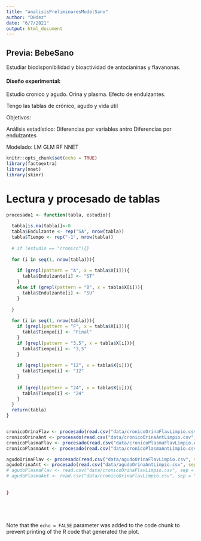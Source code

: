```yaml
---
title: "analisisPreliminaresModelSano"
author: "DHdez"
date: "6/7/2021"
output: html_document
---
```


## Previa: BebeSano

Estudiar biodisponibilidad y bioactividad de antocianinas y flavanonas. 

#### Diseño experimental:

Estudio cronico y agudo. Orina y plasma. Efecto de endulzantes.  


Tengo las tablas de crónico, agudo y vida útil


Objetivos:

Análisis estadístico:
Diferencias por variables antro
Diferencias por endulzantes

Modelado:
LM
GLM
RF
NNET


```r
knitr::opts_chunk$set(echo = TRUE)
library(factoextra)
library(nnet)
library(skimr)
```


# Lectura y procesado de tablas

```r

procesado1 <- function(tabla, estudio){
  
  tabla[is.na(tabla)]<-0
  tabla$Endulzante <- rep("SA", nrow(tabla))
  tabla$Tiempo <- rep("-1", nrow(tabla))
  
  # if (estudio == "cronico"){}
  
  for (i in seq(1, nrow(tabla))){
    
    if (grepl(pattern = "A", x = tabla$X[i])){
      tabla$Endulzante[i] <- "ST"
    }
    else if (grepl(pattern = "B", x = tabla$X[i])){
      tabla$Endulzante[i] <- "SU"
    }
    
  }
  
  for (i in seq(1, nrow(tabla))){
    if (grepl(pattern = "F", x = tabla$X[i])){
      tabla$Tiempo[i] <- "Final"
    }
    if (grepl(pattern = "3,5", x = tabla$X[i])){
      tabla$Tiempo[i] <- "3,5"
    }
    
    if (grepl(pattern = "12", x = tabla$X[i])){
      tabla$Tiempo[i] <- "12"
    }
    
    if (grepl(pattern = "24", x = tabla$X[i])){
      tabla$Tiempo[i] <- "24"
    }
  }
  return(tabla)
}


cronicoOrinaFlav <- procesado(read.csv("data/cronicoOrinaFlavLimpio.csv", sep = ";", dec = ","))
cronicoOrinaAnt <- procesado(read.csv("data/cronicoOrinaAntLimpio.csv", sep = ";", dec = ","))
cronicoPlasmaFlav <- procesado(read.csv("data/cronicoPlasmaFlavLimpio.csv", sep = ";", dec = ","))
cronicoPlasmaAnt <- procesado(read.csv("data/cronicoPlasmaAntLimpio.csv", sep = ";", dec = ","))

agudoOrinaFlav <- procesado(read.csv("data/agudoOrinaFlavLimpio.csv", sep = ";", dec = ","))
agudoOrinaAnt <- procesado(read.csv("data/agudoOrinaAntLimpio.csv", sep = ";", dec = ","))
# agudoPlasmaFlav <- read.csv("data/cronicoOrinaFlavLimpio.csv", sep = ";", dec = ",")
# agudoPlasmaAnt <- read.csv("data/cronicoOrinaFlavLimpio.csv", sep = ";", dec = ",")
  
  
}

```


```r



```

```r



```

```r



```




```r



```

Note that the `echo = FALSE` parameter was added to the code chunk to prevent printing of the R code that generated the plot.

